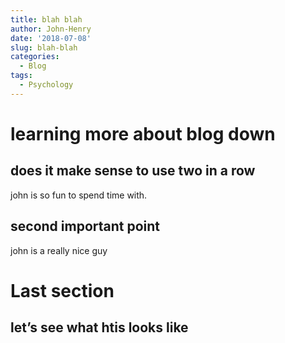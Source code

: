 ```yaml
---
title: blah blah
author: John-Henry
date: '2018-07-08'
slug: blah-blah
categories:
  - Blog
tags:
  - Psychology
---
```


# learning more about blog down

## does it make sense to use two in a row

john is so fun to spend time with.

## second important point

john is a really nice guy


# Last section

## let's see what htis looks like